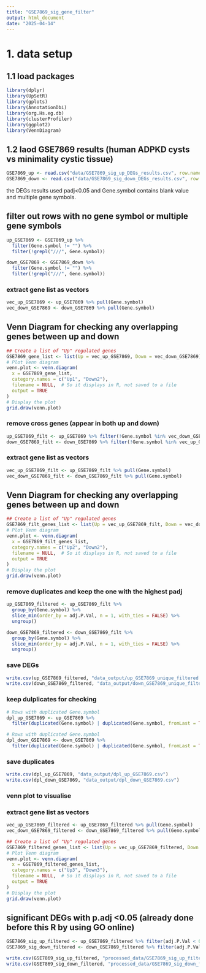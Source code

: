 ```yaml
---
title: "GSE7869_sig_gene_filter"
output: html_document
date: "2025-04-14"
---
```


# 1. data setup
## 1.1 load packages
```r
library(dplyr)
library(UpSetR)
library(gplots)
library(AnnotationDbi)
library(org.Hs.eg.db)
library(clusterProfiler)
library(ggplot2)
library(VennDiagram)

```

## 1.2 laod GSE7869 results (human ADPKD cysts vs minimality cystic tissue)
```r
GSE7869_up <- read.csv("data/GSE7869_sig_up_DEGs_results.csv", row.names = 1)
GSE7869_down <- read.csv("data/GSE7869_sig_down_DEGs_results.csv", row.names = 1)
```
the DEGs results used padj<0.05 and Gene.symbol contains blank value and multiple gene symbols.


## filter out rows with no gene symbol or multiple gene symbols
```r
up_GSE7869 <- GSE7869_up %>%
  filter(Gene.symbol != "") %>%
  filter(!grepl("///", Gene.symbol))

down_GSE7869 <- GSE7869_down %>%
  filter(Gene.symbol != "") %>%
  filter(!grepl("///", Gene.symbol))
```

### extract gene list as vectors
```r
vec_up_GSE7869 <- up_GSE7869 %>% pull(Gene.symbol)
vec_down_GSE7869 <- down_GSE7869 %>% pull(Gene.symbol)
```

## Venn Diagram for checking any overlapping genes between up and down
```r
## Create a list of "Up" regulated genes
GSE7869_gene_list <- list(Up = vec_up_GSE7869, Down = vec_down_GSE7869)
# Plot Venn diagram
venn.plot <- venn.diagram(
  x = GSE7869_gene_list,
  category.names = c("Up1", "Down2"),
  filename = NULL,  # So it displays in R, not saved to a file
  output = TRUE
)
# Display the plot
grid.draw(venn.plot)
```

### remove cross genes (appear in both up and down)
```r
up_GSE7869_filt <- up_GSE7869 %>% filter(!Gene.symbol %in% vec_down_GSE7869)
down_GSE7869_filt <- down_GSE7869 %>% filter(!Gene.symbol %in% vec_up_GSE7869)
```

### extract gene list as vectors
```r
vec_up_GSE7869_filt <- up_GSE7869_filt %>% pull(Gene.symbol)
vec_down_GSE7869_filt <- down_GSE7869_filt %>% pull(Gene.symbol)
```

## Venn Diagram for checking any overlapping genes between up and down
```r
## Create a list of "Up" regulated genes
GSE7869_filt_genes_list <- list(Up = vec_up_GSE7869_filt, Down = vec_down_GSE7869_filt)
# Plot Venn diagram
venn.plot <- venn.diagram(
  x = GSE7869_filt_genes_list,
  category.names = c("Up2", "Down2"),
  filename = NULL,  # So it displays in R, not saved to a file
  output = TRUE
)
# Display the plot
grid.draw(venn.plot)
```

### remove duplicates and keep the one with the highest padj
```r
up_GSE7869_filtered <- up_GSE7869_filt %>%
  group_by(Gene.symbol) %>%
  slice_min(order_by = adj.P.Val, n = 1, with_ties = FALSE) %>%
  ungroup()

down_GSE7869_filtered <- down_GSE7869_filt %>%
  group_by(Gene.symbol) %>%
  slice_min(order_by = adj.P.Val, n = 1, with_ties = FALSE) %>%
  ungroup()

```

### save DEGs
```r
write.csv(up_GSE7869_filtered, "data_output/up_GSE7869_unique_filtered.csv")
write.csv(down_GSE7869_filtered, "data_output/down_GSE7869_unique_filtered.csv")
```

### keep dulplicates for checking
```r
# Rows with duplicated Gene.symbol
dpl_up_GSE7869 <- up_GSE7869 %>%
  filter(duplicated(Gene.symbol) | duplicated(Gene.symbol, fromLast = TRUE))

# Rows with duplicated Gene.symbol
dpl_down_GSE7869 <- down_GSE7869 %>%
  filter(duplicated(Gene.symbol) | duplicated(Gene.symbol, fromLast = TRUE))
```

### save duplicates
```r
write.csv(dpl_up_GSE7869, "data_output/dpl_up_GSE7869.csv")
write.csv(dpl_down_GSE7869, "data_output/dpl_down_GSE7869.csv")
```

### venn plot to visualise
### extract gene list as vectors
```r
vec_up_GSE7869_filtered <- up_GSE7869_filtered %>% pull(Gene.symbol)
vec_down_GSE7869_filtered <- down_GSE7869_filtered %>% pull(Gene.symbol)
```

```r
## Create a list of "Up" regulated genes
GSE7869_filtered_genes_list <- list(Up = vec_up_GSE7869_filtered, Down = vec_down_GSE7869_filtered)
# Plot Venn diagram
venn.plot <- venn.diagram(
  x = GSE7869_filtered_genes_list,
  category.names = c("Up3", "Down3"),
  filename = NULL,  # So it displays in R, not saved to a file
  output = TRUE
)
# Display the plot
grid.draw(venn.plot)
```

## significant DEGs with p.adj <0.05 (already done before this R by using GO online)
```r
GSE7869_sig_up_filtered <- up_GSE7869_filtered %>% filter(adj.P.Val < 0.05)
GSE7869_sig_down_filtered <- down_GSE7869_filtered %>% filter(adj.P.Val < 0.05)

```

```r
write.csv(GSE7869_sig_up_filtered, "processed_data/GSE7869_sig_up_filtered.csv")
write.csv(GSE7869_sig_down_filtered, "processed_data/GSE7869_sig_down_filtered.csv")
```


